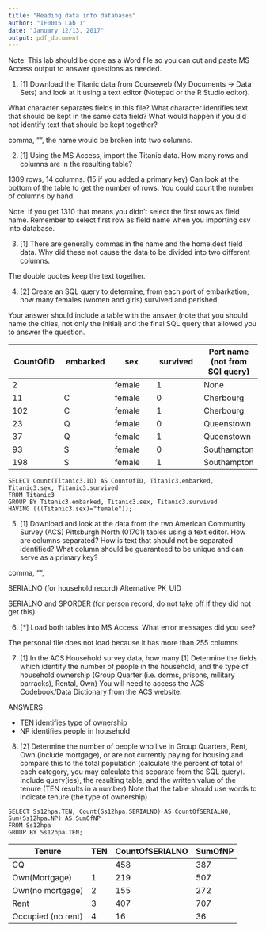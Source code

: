 ```yaml
---
title: "Reading data into databases"
author: "IE0015 Lab 1"
date: "January 12/13, 2017"
output: pdf_document
---
```


Note: This lab should be done as a Word file so you can cut and paste MS Access output to answer questions as needed.

1. [1] Download the Titanic data from Courseweb (My Documents -> Data Sets) and look at it using a text editor (Notepad or the R Studio editor). 

What character separates fields in this file?  What character identifies text that should be kept in the same data field?  What would happen if you did not identify text that should be kept together?


comma, "", the name would be broken into two columns.

2. [1]  Using the MS Access, import the Titanic data. How many rows and columns are in the resulting table?  

1309 rows, 14 columns. (15 if you added a primary key)  Can look at the bottom of the table to get the number of rows. You could count the number of columns by hand. 

Note: If you get 1310 that means you didn't select the first rows as field name. Remember to select first row as field name when you importing csv into database.


3. [1]  There are generally commas in the name and the home.dest field data.  Why did these not cause the data to be divided into two different columns.

The double quotes keep the text together.

4.  [2] Create an SQL query to determine, from each port of embarkation, how many females (women and girls) survived and perished.

Your answer should include a table with the answer (note that you should name the cities, not only the initial) and the final SQL query that allowed you to answer the question.

CountOfID	| embarked |	sex	| survived | Port name (not from SQl query)
---|---|---|---|-
2	| |	female |	1 | None
11	| C	| female	| 0 | Cherbourg
102	| C	| female	| 1 | Cherbourg
23	| Q	| female	| 0 | Queenstown
37	| Q	| female	| 1 | Queenstown
93	| S	| female	| 0 | Southampton
198	| S	| female	| 1 | Southampton


```
SELECT Count(Titanic3.ID) AS CountOfID, Titanic3.embarked, Titanic3.sex, Titanic3.survived
FROM Titanic3
GROUP BY Titanic3.embarked, Titanic3.sex, Titanic3.survived
HAVING (((Titanic3.sex)="female"));
```

5. [1] Download and look at the data from the two American Community Survey (ACS) Pittsburgh North (01701) tables using a text editor.  How are columns separated?  How is text that should not be separated identified? What column should be guaranteed to be unique and can serve as a primary key?


comma, "", 

SERIALNO (for household record) Alternative PK_UID
 
SERIALNO and SPORDER (for person record, do not take off if they did not get this)



6. [*] Load both tables into MS Access.  What error messages did you see?

The personal file does not load because it has more than 255 columns


7. [1] In the ACS Household survey data, how many [1] Determine the fields which identify the number of people in the household, and the type of household ownership (Group Quarter (i.e. dorms, prisons, military barracks), Rental, Own) You will need to access the ACS Codebook/Data Dictionary from the ACS website.

ANSWERS

- TEN identifies type of ownership
- NP identifies people in household

8.  [2] Determine the number of people who live in Group Quarters, Rent, Own (include mortgage), or are not currently paying for housing and compare this to the total population (calculate the percent of total of each category, you may calculate this separate from the SQL query).  Include query(ies), the resulting table, and the written value of the tenure (TEN results in a number) Note that the table should use words to indicate tenure (the type of ownership)

```
SELECT Ss12hpa.TEN, Count(Ss12hpa.SERIALNO) AS CountOfSERIALNO, Sum(Ss12hpa.NP) AS SumOfNP
FROM Ss12hpa
GROUP BY Ss12hpa.TEN;
```

Tenure| TEN	| CountOfSERIALNO |	SumOfNP
---|---|---|---
GQ |  |	458 |	387
Own(Mortgage) | 1	| 219	| 507
Own(no mortgage) | 2	| 155 |	272
Rent | 3	| 407	| 707
Occupied (no rent) | 4	| 16	| 36

